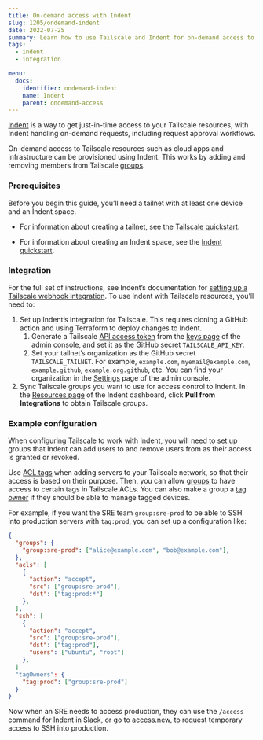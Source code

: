 ```yaml
---
title: On-demand access with Indent
slug: 1205/ondemand-indent
date: 2022-07-25
summary: Learn how to use Tailscale and Indent for on-demand access to your Tailscale network.
tags:
  - indent
  - integration

menu:
  docs:
    identifier: ondemand-indent
    name: Indent
    parent: ondemand-access
---
```


[Indent][indent] is a way to get just-in-time access to your Tailscale resources, with Indent handling on-demand
requests, including request approval workflows.

On-demand access to Tailscale resources such as cloud apps and infrastructure can be provisioned using Indent.
This works by adding and removing members from Tailscale [groups][groups].

### Prerequisites

Before you begin this guide, you’ll need a tailnet with at least one device and an Indent space.

- For information about creating a tailnet, see the [Tailscale quickstart][tailscale-quickstart].

- For information about creating an Indent space, see the [Indent quickstart][indent-quickstart].

### Integration

For the full set of instructions, see Indent’s documentation for [setting up a Tailscale webhook integration][indent-deploy]. To use Indent with Tailscale resources, you’ll need to:

1. Set up Indent’s integration for Tailscale. This requires cloning a GitHub action and using Terraform to deploy changes to Indent.
   1. Generate a Tailscale [API access token][access-token] from the [keys page][keys-page] of the admin console, and set it as the GitHub secret `TAILSCALE_API_KEY`.
   1. Set your tailnet’s organization as the GitHub secret `TAILSCALE_TAILNET`. For example, `example.com`, `myemail@example.com`, `example.github`,
      `example.org.github`, etc. You can find your organization in the [Settings][settings] page of the admin console.
1. Sync Tailscale groups you want to use for access control to Indent. In the [Resources page][indent-resources] of the Indent dashboard, click **Pull from Integrations** to obtain Tailscale groups.

### Example configuration

When configuring Tailscale to work with Indent, you will need to set up groups that Indent can add users to and
remove users from as their access is granted or revoked.

Use [ACL tags][acl-tags] when adding servers to your Tailscale network, so that their access is based on their
purpose. Then, you can allow [groups][groups] to have access to certain tags in Tailscale ACLs. You can also make a
group a [tag owner][tag-owner] if they should be able to manage tagged devices.

For example, if you want the SRE team `group:sre-prod` to be able to SSH into production servers with `tag:prod`,
you can set up a configuration like:

```json
{
  "groups": {
    "group:sre-prod": ["alice@example.com", "bob@example.com"],
  },
  "acls": [
    {
      "action": "accept",
      "src": ["group:sre-prod"],
      "dst": ["tag:prod:*"]
    },
  ],
  "ssh": [
    {
      "action": "accept",
      "src": ["group:sre-prod"],
      "dst": ["tag:prod"],
      "users": ["ubuntu", "root"]
    },
  ]
  "tagOwners": {
    "tag:prod": ["group:sre-prod"]
  }
}
```

Now when an SRE needs to access production, they can use the `/access` command for Indent in Slack, or go to [access.new][access-new], to request temporary access to SSH into production.

[access-new]: https://access.new
[acl-tags]: /kb/1068/acl-tags/
[admin-console]: https://login.tailscale.com/admin
[access-token]: /kb/1101/api/
[create-tag]: /kb/1068/acl-tags/#defining-a-tag
[github-action]: https://github.com/features/actions
[groups]: /kb/1018/acls/#groups
[indent-deploy]: https://indent.com/docs/webhooks/deploy/tailscale
[indent-quickstart]: https://indent.com/docs/quickstart
[indent-resources]: https://indent.com/spaces?next=/spaces/%5Bspace%5D/resources
[indent]: https://indent.com/
[keys-page]: https://login.tailscale.com/admin/settings/keys
[settings]: https://login.tailscale.com/admin/settings/
[tag-owner]: /kb/1018/acls/#tag-owners
[tailscale-quickstart]: /kb/1017/install/
[tailscale-ssh]: /kb/1193/tailscale-ssh
